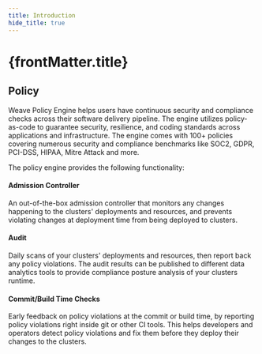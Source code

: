 ```yaml
---
title: Introduction
hide_title: true
---
```



<h1>
  {frontMatter.title} <TierLabel tiers="Enterprise" />
</h1>

## Policy

Weave Policy Engine helps users have continuous security and compliance checks across their software delivery pipeline. The engine utilizes policy-as-code to guarantee security, resilience, and coding standards across applications and infrastructure. The engine comes with 100+ policies covering numerous security and compliance benchmarks like SOC2, GDPR, PCI-DSS, HIPAA, Mitre Attack and more.

The policy engine provides the following functionality:
<h4>Admission Controller</h4>
An out-of-the-box admission controller that monitors any changes happening to the clusters' deployments and resources, and prevents violating changes at deployment time from being deployed to clusters.
<h4>Audit</h4>
Daily scans of your clusters' deployments and resources, then report back any policy violations. The audit results can be published to different data analytics tools to provide compliance posture analysis of your clusters runtime.
<h4>Commit/Build Time Checks</h4>
Early feedback on policy violations at the commit or build time, by reporting policy violations right inside git or other CI tools. This helps developers and operators detect policy violations and fix them before they deploy their changes to the clusters.
